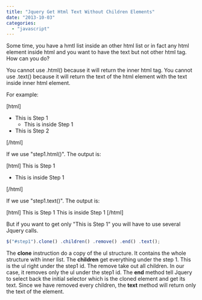 ```yaml
---
title: "Jquery Get Html Text Without Children Elements"
date: "2013-10-03"
categories: 
  - "javascript"
---
```


Some time, you have a hmtl list inside an other html list or in fact any html element inside html and you want to have the text but not other html tag. How can you do?

You cannot use .html() because it will return the inner html tag. You cannot use .text() because it will return the text of the html element with the text inside inner html element.

For example:

\[html\] <ul> <li id="step1">This is Step 1 <ul> <li>This is inside Step 1</li> </ul> </li> <li id="step2">This is Step 2 </li> </ul> \[/html\]

If we use "step1.html()". The output is:

\[html\] This is Step 1 <ul> <li>This is inside Step 1</li> </ul> \[/html\]

If we use "step1.text()". The output is:

\[html\] This is Step 1 This is inside Step 1 \[/html\]

But if you want to get only "This is Step 1" you will have to use several Jquery calls.

```typescript
$("#step1").clone() .children() .remove() .end() .text(); 
``` 
 The **clone** instruction do a copy of the ul structure. It contains the whole structure with inner list. The **children** get everything under the step 1. This is the ul right under the step1 id. The remove take out all children. In our case, it removes only the ul under the step1 id. The **end** method tell Jquery to select back the initial selector which is the cloned element and get its text. Since we have removed every children, the **text** method will return only the text of the element.
